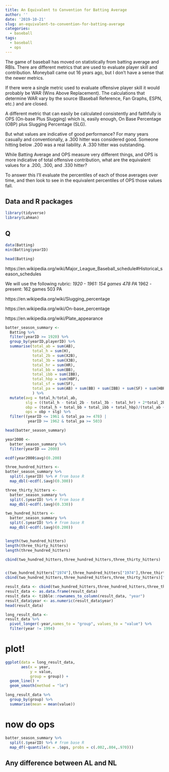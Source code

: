 ```yaml
---
title: An Equivalent to Convention for Batting Average
author: ''
date: '2019-10-21'
slug: an-equivalent-to-convention-for-batting-average
categories:
  - baseball
tags:
  - baseball
  - ops
---
```


The game of baseball has moved on statistically from batting average and RBIs. There are different metrics that are used to evaluate player skill and contribution. Moneyball came out 16 years ago, but I don't have a sense that the newer metrics.

If there were a single metric used to evaluate offensive player skill it would probably be WAR (Wins Above Replacement). The calculations that determine WAR vary by the source (Baseball Reference, Fan Graphs, ESPN, etc.) and are closed.

A different metric that can easily be calculated consistently and faithfully is OPS (On-base Plus Slugging) which is, easily enough, On Base Percentage (OBP) plus Slugging Percentage (SLG). 

But what values are indicative of good performance? For many years casually and conventionally, a .300 hitter was considered good. Someone hitting below .200 was a real liability. A .330 hitter was outstanding. 

While Batting Average and OPS measure very different things, and OPS is more indicative of total offensive contribution, what are the equivalent values for a .200, .300, and .330 hitter?

To answer this I'll evaluate the percentiles of each of those averages over time, and then look to see in the equivalent percentiles of OPS those values fall. 

## Data and R packages  

```r
library(tidyverse)
library(Lahman)
```

## Q


```r
data(Batting)
min(Batting$yearID)
```

```r
head(Batting)
```





https://en.wikipedia.org/wiki/Major_League_Baseball_schedule#Historical_season_schedules

We will use the following rubric:
*1920 - 1961: 154 games 478 PA
* 1962 - present: 162 games 503 PA


https://en.wikipedia.org/wiki/Slugging_percentage

https://en.wikipedia.org/wiki/On-base_percentage

https://en.wikipedia.org/wiki/Plate_appearance


```r
batter_season_summary <-
  Batting %>%
  filter(yearID >= 1920) %>%
  group_by(yearID,playerID) %>%
  summarise(total_ab = sum(AB),
            total_h = sum(H),
            total_2b = sum(X2B),
            total_3b = sum(X3B),
            total_hr = sum(HR),
            total_bb = sum(BB),
            total_ibb = sum(IBB),
            total_hbp = sum(HBP),
            total_sf = sum(SF),
            total_pa = sum(AB) + sum(BB) + sum(IBB) + sum(SF) + sum(HBP)
            ) %>%
  mutate(avg = total_h/total_ab,
         slg = ((total_h - total_2b - total_3b - total_hr) + 2*total_2b + 3*total_3b + 4*total_hr)/ total_ab,
         obp = (total_h + total_bb + total_ibb + total_hbp)/(total_ab + total_bb + total_ibb + total_hbp + total_sf),
         ops = obp + slg) %>%
  filter((yearID <= 1961 & total_pa >= 478) |
          yearID >= 1962 & total_pa >= 503) 
```


```r
head(batter_season_summary)
```


```r
year2000 <-
  batter_season_summary %>%
  filter(yearID == 2000)

ecdf(year2000$avg)(0.200)

```


```r
three_hundred_hitters <-
batter_season_summary %>%
  split(.$yearID) %>% # from base R
  map_dbl(~ecdf(.$avg)(0.300))

three_thirty_hitters <-
  batter_season_summary %>%
  split(.$yearID) %>% # from base R
  map_dbl(~ecdf(.$avg)(0.330))

two_hundred_hitters <- 
  batter_season_summary %>%
  split(.$yearID) %>% # from base R
  map_dbl(~ecdf(.$avg)(0.200))


length(two_hundred_hitters)
length(three_thirty_hitters)
length(three_hundred_hitters)

cbind(two_hundred_hitters,three_hundred_hitters,three_thirty_hitters)


c(two_hundred_hitters["1974"],three_hundred_hitters["1974"],three_thirty_hitters["1974"])
cbind(two_hundred_hitters,three_hundred_hitters,three_thirty_hitters)["1974",]

result_data <- cbind(two_hundred_hitters,three_hundred_hitters,three_thirty_hitters)
result_data <- as.data.frame(result_data)
result_data <- tibble::rownames_to_column(result_data, "year")
result_data$year <- as.numeric(result_data$year)
head(result_data)
```

```r
long_result_data <- 
result_data %>%
  pivot_longer(-year,names_to = "group", values_to = "value") %>%
  filter(year != 1994)
```

# plot!
```r
ggplot(data = long_result_data,
       aes(x = year,
           y = value,
           group = group)) +
  geom_line() +
  geom_smooth(method = "lm")
```

```r
long_result_data %>%
  group_by(group) %>%
  summarise(mean = mean(value))
```


# now do ops

```r
batter_season_summary %>%
  split(.$yearID) %>% # from base R
  map_df(~quantile(x = .$ops, probs = c(.002,.804,.970)))
```



## Any difference between AL and NL



